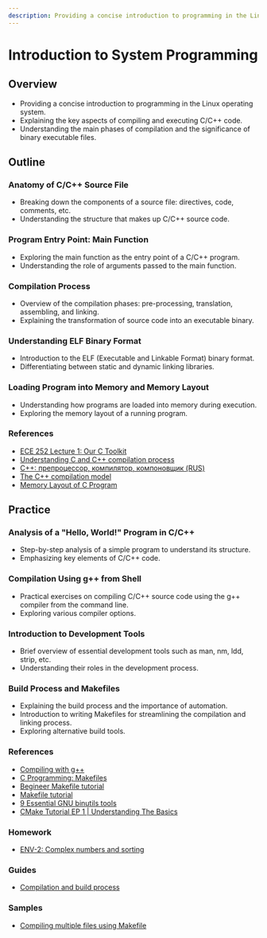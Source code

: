 ```yaml
---
description: Providing a concise introduction to programming in the Linux operating system. Explaining the key aspects of compiling and executing C/C++ code.
---
```


# Introduction to System Programming

## Overview
- Providing a concise introduction to programming in the Linux operating system.
- Explaining the key aspects of compiling and executing C/C++ code.
- Understanding the main phases of compilation and the significance of binary executable files.

## Outline
### Anatomy of C/C++ Source File
   - Breaking down the components of a source file: directives, code, comments, etc.
   - Understanding the structure that makes up C/C++ source code.

### Program Entry Point: Main Function
   - Exploring the main function as the entry point of a C/C++ program.
   - Understanding the role of arguments passed to the main function.

### Compilation Process
   - Overview of the compilation phases: pre-processing, translation, assembling, and linking.
   - Explaining the transformation of source code into an executable binary.

### Understanding ELF Binary Format
   - Introduction to the ELF (Executable and Linkable Format) binary format.
   - Differentiating between static and dynamic linking libraries.

### Loading Program into Memory and Memory Layout
   - Understanding how programs are loaded into memory during execution.
   - Exploring the memory layout of a running program.

### References
   - [ECE 252 Lecture 1: Our C Toolkit](https://www.youtube.com/watch?v=u6ObH0CKsn4)
   - [Understanding C and C++ compilation process](https://www.youtube.com/watch?v=ksJ9bdSX5Yo)
   - [C++: препроцессор, компилятор, компоновщик (RUS)](https://www.youtube.com/watch?v=Y6U9662gaa8)
   - [The C++ compilation model](https://subscription.packtpub.com/book/programming/9781789801491/1/ch01lvl1sec03/the-c-compilation-model)
   - [Memory Layout of C Program](https://www.hackerearth.com/practice/notes/memory-layout-of-c-program/)

## Practice
### Analysis of a "Hello, World!" Program in C/C++
   - Step-by-step analysis of a simple program to understand its structure.
   - Emphasizing key elements of C/C++ code.

### Compilation Using g++ from Shell
   - Practical exercises on compiling C/C++ source code using the g++ compiler from the command line.
   - Exploring various compiler options.

### Introduction to Development Tools
   - Brief overview of essential development tools such as man, nm, ldd, strip, etc.
   - Understanding their roles in the development process.

### Build Process and Makefiles
   - Explaining the build process and the importance of automation.
   - Introduction to writing Makefiles for streamlining the compilation and linking process.
   - Exploring alternative build tools.

### References
   - [Compiling with g++](https://www.geeksforgeeks.org/compiling-with-g-plus-plus/)
   - [C Programming: Makefiles](https://www.youtube.com/watch?v=GExnnTaBELk)
   - [Begineer Makefile tutorial](https://www.youtube.com/watch?v=zeEMISsjO38)
   - [Makefile tutorial](https://makefiletutorial.com/)
   - [9 Essential GNU binutils tools](https://opensource.com/article/19/10/gnu-binutils)
   - [CMake Tutorial EP 1 | Understanding The Basics](https://www.youtube.com/watch?v=nlKcXPUJGwA)

### Homework
   - [ENV-2: Complex numbers and sorting](/system-programming/tasks/environment/complex-number/)

### Guides
   - [Compilation and build process](/system-programming/guides/compilation/)

### Samples
   - [Compiling multiple files using Makefile](/system-programming/samples/makefile/)

